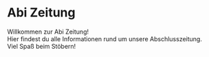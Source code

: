 
# Abi Zeitung

Willkommen zur Abi Zeitung!<br />
Hier findest du alle Informationen rund um unsere Abschlusszeitung.<br />
Viel Spaß beim Stöbern!<br />

<NewPage />
<Danksagung />
<NewPage />
<Inhaltsverzeichnis />
<NewPage />
<Schülervorstellung />
<NewPage />
<Timeline />
<NewPage />
<Schülerranking />
<NewPage />
<LehrerQuiz />
<NewPage />
<Lehrervorstellung />
<NewPage />
<LKVorstellung />
<NewPage />
<StudienfahrtDachau />
<NewPage />
<Bibelpong />